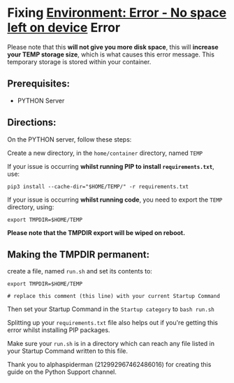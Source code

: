 # Fixing <u>Environment: Error - No space left on device</u> Error

Please note that this **will not give you more disk space**, this will **increase your TEMP storage size**, which is what causes this error message. This temporary storage is stored within your container.

## Prerequisites:

- PYTHON Server

## Directions:

On the PYTHON server, follow these steps:

Create a new directory, in the `home/container` directory, named `TEMP`

If your issue is occurring **whilst running PIP to install `requirements.txt`**, use:
```text
pip3 install --cache-dir="$HOME/TEMP/" -r requirements.txt
```

If your issue is occurring **whilst running code**, you need to export the `TEMP` directory, using:
```text
export TMPDIR=$HOME/TEMP
```

**Please note that the TMPDIR export will be wiped on reboot.**

## Making the TMPDIR permanent:

create a file, named `run.sh` and set its contents to:

```text
export TMPDIR=$HOME/TEMP

# replace this comment (this line) with your current Startup Command
```
Then set your Startup Command in the `Startup category` to `bash run.sh`


<Tip>Splitting up your `requirements.txt` file also helps out if you're getting this error whilst installing PIP packages.</Tip>

<Tip>Make sure your `run.sh` is in a directory which can reach any file listed in your Startup Command written to this file.</Tip>

<Tip>
  Thank you to alphaspiderman (212992967462486016) for creating this guide on the Python Support channel.
</Tip>
